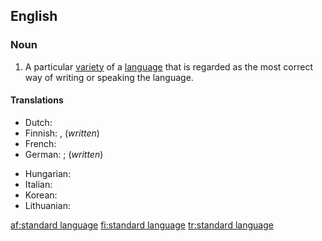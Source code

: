 ==English==
{{wikipedia}}

===Noun===
{{en-noun|sg=[[standard]] [[language]]}}

# A particular [[variety]] of a [[language]] that is regarded as the most correct way of writing or speaking the language.

====Translations====
{{trans-top|variety of language regarded as correct}}
* Dutch: {{t|nl|standaardtaal}}
* Finnish: {{t+|fi|yleiskieli}}, {{t+|fi|kirjakieli}} (''written'')
* French: {{t|fr|langue standard|f}}
* German: {{t+|de|Ausbausprache|f}}; {{t|de|Schriftsprache|f}} (''written'')
{{trans-mid}}
* Hungarian: {{t|hu|sztenderd nyelvváltozat}}
* Italian: {{t|it|lingua standard|f}}
* Korean: {{t|ko| 표준어|sc=Kore}}
* Lithuanian: {{t|lt|bendrinė kalba|f|xs=Lithuanian}}
{{trans-bottom}}

[[af:standard language]]
[[fi:standard language]]
[[tr:standard language]]